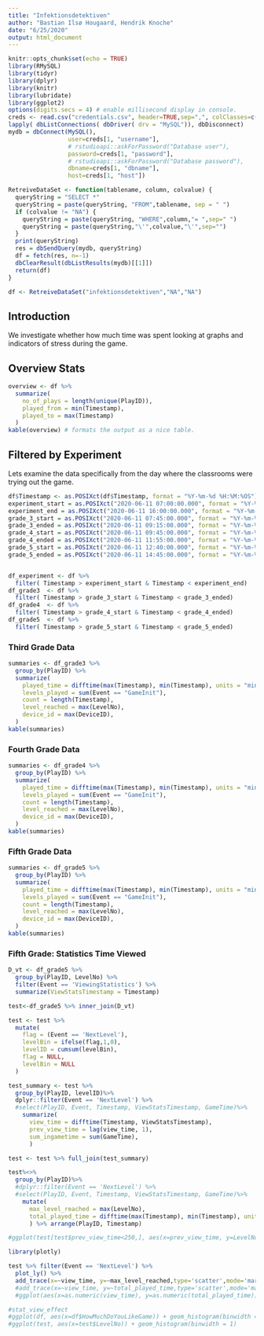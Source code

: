 ```yaml
---
title: "Infektionsdetektiven"
author: "Bastian Ilsø Hougaard, Hendrik Knoche"
date: "6/25/2020"
output: html_document
---
```


```r
knitr::opts_chunk$set(echo = TRUE)
library(RMySQL)
library(tidyr)
library(dplyr)
library(knitr)
library(lubridate)
library(ggplot2)
options(digits.secs = 4) # enable millisecond display in console.
creds <- read.csv("credentials.csv", header=TRUE,sep=",", colClasses=c("character","character","character","character"))
lapply( dbListConnections( dbDriver( drv = "MySQL")), dbDisconnect)
mydb = dbConnect(MySQL(),
                 user=creds[1, "username"],
                 # rstudioapi::askForPassword("Database user"),
                 password=creds[1, "password"],
                 # rstudioapi::askForPassword("Database password"),
                 dbname=creds[1, "dbname"],
                 host=creds[1, "host"])

RetreiveDataSet <- function(tablename, column, colvalue) {
  queryString = "SELECT *"
  queryString = paste(queryString, "FROM",tablename, sep = " ")
  if (colvalue != "NA") {
    queryString = paste(queryString, "WHERE",column,"= ",sep=" ")
    queryString = paste(queryString,"\'",colvalue,"\'",sep="")
  }
  print(queryString)
  res = dbSendQuery(mydb, queryString)
  df = fetch(res, n=-1)
  dbClearResult(dbListResults(mydb)[[1]])
  return(df)
}

df <- RetreiveDataSet("infektionsdetektiven","NA","NA")
```

## Introduction

We investigate whether how much time was spent looking at graphs and indicators of stress during the game.

## Overview Stats


```r
overview <- df %>%
  summarize(
    no_of_plays = length(unique(PlayID)),
    played_from = min(Timestamp),
    played_to = max(Timestamp)
  )
kable(overview) # formats the output as a nice table.
```

## Filtered by Experiment
Lets examine the data specifically from the day where the classrooms were trying out the game.


```r
df$Timestamp <- as.POSIXct(df$Timestamp, format = "%Y-%m-%d %H:%M:%OS")
experiment_start = as.POSIXct("2020-06-11 07:00:00.000", format = "%Y-%m-%d %H:%M:%OS")
experiment_end = as.POSIXct("2020-06-11 16:00:00.000", format = "%Y-%m-%d %H:%M:%OS")
grade_3_start = as.POSIXct("2020-06-11 07:45:00.000", format = "%Y-%m-%d %H:%M:%OS")
grade_3_ended = as.POSIXct("2020-06-11 09:15:00.000", format = "%Y-%m-%d %H:%M:%OS")
grade_4_start = as.POSIXct("2020-06-11 09:45:00.000", format = "%Y-%m-%d %H:%M:%OS")
grade_4_ended = as.POSIXct("2020-06-11 11:55:00.000", format = "%Y-%m-%d %H:%M:%OS")
grade_5_start = as.POSIXct("2020-06-11 12:40:00.000", format = "%Y-%m-%d %H:%M:%OS")
grade_5_ended = as.POSIXct("2020-06-11 14:45:00.000", format = "%Y-%m-%d %H:%M:%OS")


df_experiment <- df %>%
  filter( Timestamp > experiment_start & Timestamp < experiment_end)
df_grade3  <- df %>%
  filter( Timestamp > grade_3_start & Timestamp < grade_3_ended)
df_grade4  <- df %>%
  filter( Timestamp > grade_4_start & Timestamp < grade_4_ended)
df_grade5  <- df %>%
  filter( Timestamp > grade_5_start & Timestamp < grade_5_ended)
```

### Third Grade Data

``` r
summaries <- df_grade3 %>%
  group_by(PlayID) %>%
  summarize(
    played_time = difftime(max(Timestamp), min(Timestamp), units = "min"),
    levels_played = sum(Event == "GameInit"),
    count = length(Timestamp),
    level_reached = max(LevelNo),
    device_id = max(DeviceID),
  )
kable(summaries)
```

### Fourth Grade Data

``` r
summaries <- df_grade4 %>%
  group_by(PlayID) %>%
  summarize(
    played_time = difftime(max(Timestamp), min(Timestamp), units = "min"),
    levels_played = sum(Event == "GameInit"),
    count = length(Timestamp),
    level_reached = max(LevelNo),
    device_id = max(DeviceID),
  )
kable(summaries)
```

### Fifth Grade Data

``` r
summaries <- df_grade5 %>%
  group_by(PlayID) %>%
  summarize(
    played_time = difftime(max(Timestamp), min(Timestamp), units = "min"),
    levels_played = sum(Event == "GameInit"),
    count = length(Timestamp),
    level_reached = max(LevelNo),
    device_id = max(DeviceID),
  )
kable(summaries)
```

### Fifth Grade: Statistics Time Viewed

``` r
D_vt <- df_grade5 %>%
  group_by(PlayID, LevelNo) %>%
  filter(Event == 'ViewingStatistics') %>%
  summarize(ViewStatsTimestamp = Timestamp)

test<-df_grade5 %>% inner_join(D_vt)

test <- test %>%
  mutate(
    flag = (Event == 'NextLevel'),
    levelBin = ifelse(flag,1,0),
    levelID = cumsum(levelBin),
    flag = NULL,
    levelBin = NULL
  )

test_summary <- test %>%
  group_by(PlayID, levelID)%>%
  dplyr::filter(Event == 'NextLevel') %>% 
  #select(PlayID, Event, Timestamp, ViewStatsTimestamp, GameTime)%>%
    summarize(
      view_time = difftime(Timestamp, ViewStatsTimestamp),
      prev_view_time = lag(view_time, 1),
      sum_ingametime = sum(GameTime),
      )

test <- test %>% full_join(test_summary)

test%<>%
  group_by(PlayID)%>%
  #dplyr::filter(Event == 'NextLevel') %>% 
  #select(PlayID, Event, Timestamp, ViewStatsTimestamp, GameTime)%>%
    mutate(
      max_level_reached = max(LevelNo),
      total_played_time = difftime(max(Timestamp), min(Timestamp), units = "sec"),
      ) %>% arrange(PlayID, Timestamp)

#ggplot(test[test$prev_view_time<250,], aes(x=prev_view_time, y=LevelNo)) + geom_jitter(width=.1, size = 1, alpha=.2)

library(plotly)

test %>% filter(Event == 'NextLevel') %>%
  plot_ly() %>%
  add_trace(x=~view_time, y=~max_level_reached,type='scatter',mode='markers')
  #add_trace(x=~view_time, y=~total_played_time,type='scatter',mode='markers')
  #ggplot(aes(x=as.numeric(view_time), y=as.numeric(total_played_time)))

#stat_view_effect
#ggplot(df, aes(x=df$HowMuchDoYouLikeGame)) + geom_histogram(binwidth = 1)
#ggplot(test, aes(x=test$LevelNo)) + geom_histogram(binwidth = 1)
```
  
  